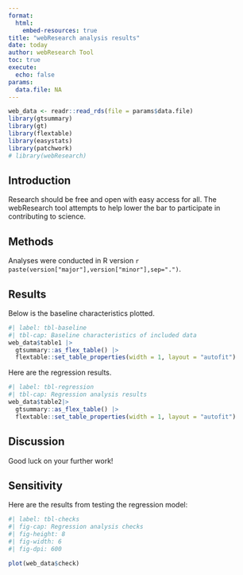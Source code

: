 ```yaml
---
format: 
  html:
    embed-resources: true
title: "webResearch analysis results"
date: today
author: webResearch Tool
toc: true
execute: 
  echo: false
params:
  data.file: NA
---
```


```r
web_data <- readr::read_rds(file = params$data.file)
library(gtsummary)
library(gt)
library(flextable)
library(easystats)
library(patchwork)
# library(webResearch)
```

## Introduction

Research should be free and open with easy access for all. The webResearch tool attempts to help lower the bar to participate in contributing to science.

## Methods

Analyses were conducted in R version `r paste(version["major"],version["minor"],sep=".")`.

## Results

Below is the baseline characteristics plotted.

```r
#| label: tbl-baseline
#| tbl-cap: Baseline characteristics of included data
web_data$table1 |> 
  gtsummary::as_flex_table() |> 
  flextable::set_table_properties(width = 1, layout = "autofit")
```

Here are the regression results.

```r
#| label: tbl-regression
#| tbl-cap: Regression analysis results
web_data$table2|> 
  gtsummary::as_flex_table() |> 
  flextable::set_table_properties(width = 1, layout = "autofit")
```


## Discussion

Good luck on your further work!

## Sensitivity

Here are the results from testing the regression model:


```r
#| label: tbl-checks
#| fig-cap: Regression analysis checks
#| fig-height: 8
#| fig-width: 6
#| fig-dpi: 600

plot(web_data$check)

```
